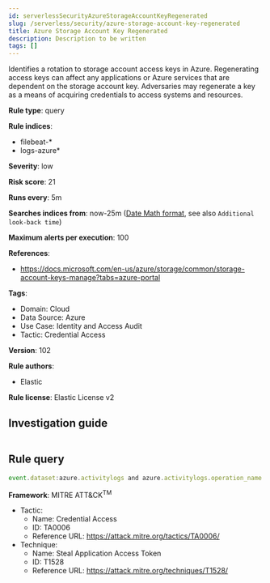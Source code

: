 ```yaml
---
id: serverlessSecurityAzureStorageAccountKeyRegenerated
slug: /serverless/security/azure-storage-account-key-regenerated
title: Azure Storage Account Key Regenerated
description: Description to be written
tags: []
---
```


<div id="azure-storage-account-key-regenerated"></div>

Identifies a rotation to storage account access keys in Azure. Regenerating access keys can affect any applications or Azure services that are dependent on the storage account key. Adversaries may regenerate a key as a means of acquiring credentials to access systems and resources.

**Rule type**: query

**Rule indices**: 

* filebeat-*
* logs-azure*

**Severity**: low

**Risk score**: 21

**Runs every**: 5m

**Searches indices from**: now-25m ([Date Math format](((ref))/common-options.html#date-math), see also <DocLink id="serverlessSecurityRulesUiCreate" section="set-the-rules-schedule">`Additional look-back time`</DocLink>)

**Maximum alerts per execution**: 100

**References**: 

* https://docs.microsoft.com/en-us/azure/storage/common/storage-account-keys-manage?tabs=azure-portal

**Tags**: 

* Domain: Cloud
* Data Source: Azure
* Use Case: Identity and Access Audit
* Tactic: Credential Access

**Version**: 102

**Rule authors**: 

* Elastic

**Rule license**: Elastic License v2

## Investigation guide

```markdown

```

## Rule query

```js
event.dataset:azure.activitylogs and azure.activitylogs.operation_name:"MICROSOFT.STORAGE/STORAGEACCOUNTS/REGENERATEKEY/ACTION" and event.outcome:(Success or success)

```

**Framework**: MITRE ATT&CK<sup>TM</sup>

* Tactic:
    * Name: Credential Access
    * ID: TA0006
    * Reference URL: https://attack.mitre.org/tactics/TA0006/
* Technique:
    * Name: Steal Application Access Token
    * ID: T1528
    * Reference URL: https://attack.mitre.org/techniques/T1528/


